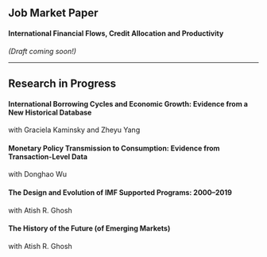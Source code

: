 ## Job Market Paper

#### International Financial Flows, Credit Allocation and Productivity
*(Draft coming soon!)*

---

## Research in Progress

#### International Borrowing Cycles and Economic Growth: Evidence from a New Historical Database  
with Graciela Kaminsky and Zheyu Yang

#### Monetary Policy Transmission to Consumption: Evidence from Transaction-Level Data  
with Donghao Wu

#### The Design and Evolution of IMF Supported Programs: 2000–2019  
with Atish R. Ghosh

#### The History of the Future (of Emerging Markets)  
with Atish R. Ghosh
